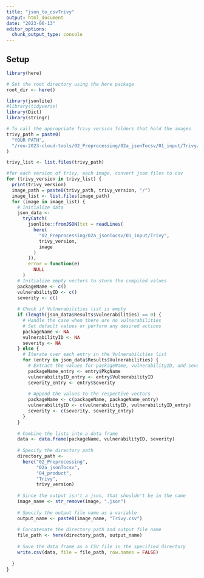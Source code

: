 ```yaml
---
title: "json_to_csvTrivy"
output: html_document
date: "2023-06-13"
editor_options: 
  chunk_output_type: console
---
```


## Setup
```r
library(here)

# Set the root directory using the here package
root_dir <- here()

library(jsonlite)
#library(tidyverse)
library(Dict)
library(stringr)
```

```r
# To call the appropriate Trivy version folders that hold the images
trivy_path = paste0(
  "YOUR PATH",
  "/reu-2023-cloud-tools/02_Preprocessing/02a_jsonTocsv/01_input/Trivy/"
)

trivy_list <- list.files(trivy_path)
```

```r
#for each version of trivy, each image, convert json files to csv
for (trivy_version in trivy_list) {
  print(trivy_version)
  image_path = paste0(trivy_path, trivy_version, "/")
  image_list <- list.files(image_path)
  for (image in image_list) {
    # Initialize data
    json_data <-
      tryCatch(
        jsonlite::fromJSON(txt = readLines(
          here(
            "02_Preprocessing/02a_jsonTocsv/01_input/Trivy",
            trivy_version,
            image
          )
        )),
        error = function(e)
          NULL
      )
    # Initialize empty vectors to store the compiled values
    packageName <- c()
    vulnerabilityID <- c()
    severity <- c()
    
    # Check if Vulnerabilities list is empty
    if (length(json_data$Results$Vulnerabilities) == 0) {
      # Handle the case when there are no vulnerabilities
      # Set default values or perform any desired actions
      packageName <- NA
      vulnerabilityID <- NA
      severity <- NA
    } else {
      # Iterate over each entry in the Vulnerabilities list
      for (entry in json_data$Results$Vulnerabilities) {
        # Extract the values for packageName, vulnerabilityID, and severity from the current entry
        packageName_entry <- entry$PkgName
        vulnerabilityID_entry <- entry$VulnerabilityID
        severity_entry <- entry$Severity
        
        # Append the values to the respective vectors
        packageName <- c(packageName, packageName_entry)
        vulnerabilityID <- c(vulnerabilityID, vulnerabilityID_entry)
        severity <- c(severity, severity_entry)
      }
    }
    
    # Combine the lists into a data frame
    data <- data.frame(packageName, vulnerabilityID, severity)
    
    # Specify the directory path
    directory_path <-
      here("02_Preprocessing",
           "02a_jsonTocsv",
           "04_product",
           "Trivy",
           trivy_version)
    
    # Since the output isn't a json, that shouldn't be in the name
    image_name <- str_remove(image, ".json")
    
    # Specify the output file name as a variable
    output_name <- paste0(image_name, "Trivy.csv")
    
    # Concatenate the directory path and output file name
    file_path <- here(directory_path, output_name)
    
    # Save the data frame as a CSV file in the specified directory
    write.csv(data, file = file_path, row.names = FALSE)
    
  }
}
```

